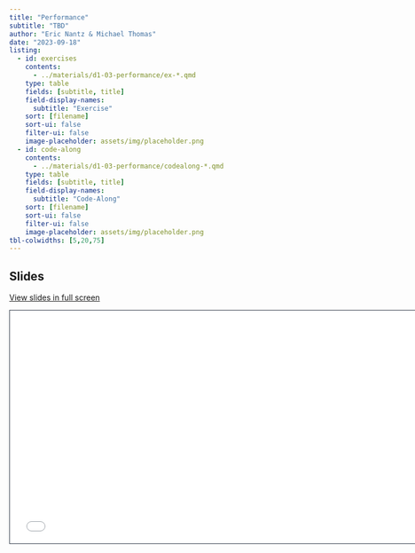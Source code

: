 ```yaml
---
title: "Performance"
subtitle: "TBD"
author: "Eric Nantz & Michael Thomas"
date: "2023-09-18"
listing:
  - id: exercises
    contents:
      - ../materials/d1-03-performance/ex-*.qmd
    type: table
    fields: [subtitle, title]
    field-display-names: 
      subtitle: "Exercise"
    sort: [filename]
    sort-ui: false
    filter-ui: false
    image-placeholder: assets/img/placeholder.png
  - id: code-along
    contents:
      - ../materials/d1-03-performance/codealong-*.qmd
    type: table
    fields: [subtitle, title]
    field-display-names: 
      subtitle: "Code-Along"
    sort: [filename]
    sort-ui: false
    filter-ui: false
    image-placeholder: assets/img/placeholder.png
tbl-colwidths: [5,20,75]
---
```


## Slides

[View slides in full screen](../materials/d1-03-performance/index.html)

```{=html}
<iframe class="slide-deck" src="../materials/d1-03-performance/" height="420" width="747" style="border: 1px solid #2e3846;"></iframe>
```
